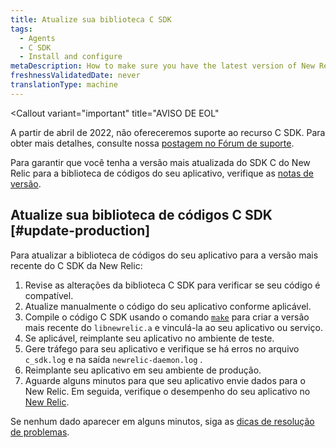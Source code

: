 ```yaml
---
title: Atualize sua biblioteca C SDK
tags:
  - Agents
  - C SDK
  - Install and configure
metaDescription: How to make sure you have the latest version of New Relic's C SDK for your application's code library.
freshnessValidatedDate: never
translationType: machine
---
```


<Callout
  variant="important"
  title="AVISO DE EOL"
>
  A partir de abril de 2022, não ofereceremos suporte ao recurso C SDK. Para obter mais detalhes, consulte nossa [postagem no Fórum de suporte](https://discuss.newrelic.com/t/q1-bulk-eol-announcement-fy23/181744).
</Callout>

Para garantir que você tenha a versão mais atualizada do SDK C do New Relic para a biblioteca de códigos do seu aplicativo, verifique as [notas de versão](/docs/release-notes/agent-release-notes/c-release-notes).

## Atualize sua biblioteca de códigos C SDK [#update-production]

Para atualizar a biblioteca de códigos do seu aplicativo para a versão mais recente do C SDK da New Relic:

1. Revise as alterações da biblioteca C SDK para verificar se seu código é compatível.
2. Atualize manualmente o código do seu aplicativo conforme aplicável.
3. Compile o código C SDK usando o comando [`make`](https://github.com/newrelic/c-sdk#building) para criar a versão mais recente do `libnewrelic.a` e vinculá-la ao seu aplicativo ou serviço.
4. Se aplicável, reimplante seu aplicativo no ambiente de teste.
5. Gere tráfego para seu aplicativo e verifique se há erros no arquivo `c_sdk.log` e na saída `newrelic-daemon.log` .
6. Reimplante seu aplicativo em seu ambiente de produção.
7. Aguarde alguns minutos para que seu aplicativo envie dados para o New Relic. Em seguida, verifique o desempenho do seu aplicativo no [New Relic](/docs/apm/applications-menu/monitoring/apm-overview-page).

Se nenhum dado aparecer em alguns minutos, siga as [dicas de resolução de problemas](/docs/apm/agents/c-sdk/troubleshooting/no-data-appears-c-sdk).